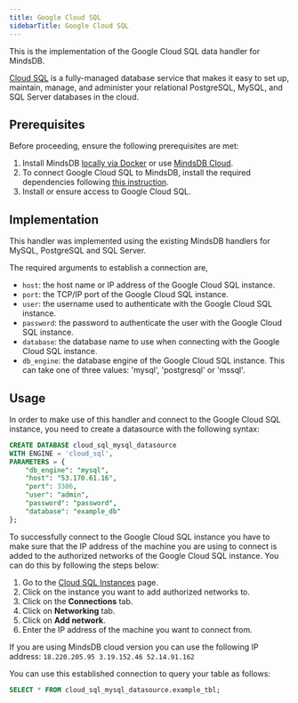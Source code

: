 ```yaml
---
title: Google Cloud SQL
sidebarTitle: Google Cloud SQL
---
```


This is the implementation of the Google Cloud SQL data handler for MindsDB.

[Cloud SQL](https://cloud.google.com/sql) is a fully-managed database service that makes it easy to set up, maintain, manage, and administer your relational PostgreSQL, MySQL, and SQL Server databases in the cloud.

## Prerequisites

Before proceeding, ensure the following prerequisites are met:

1. Install MindsDB [locally via Docker](https://docs.mindsdb.com/setup/self-hosted/docker) or use [MindsDB Cloud](https://cloud.mindsdb.com/).
2. To connect Google Cloud SQL to MindsDB, install the required dependencies following [this instruction](/setup/self-hosted/docker#install-dependencies).
3. Install or ensure access to Google Cloud SQL.

## Implementation

This handler was implemented using the existing MindsDB handlers for MySQL, PostgreSQL and SQL Server.

The required arguments to establish a connection are,
* `host`: the host name or IP address of the Google Cloud SQL instance.
* `port`: the TCP/IP port of the Google Cloud SQL instance.
* `user`: the username used to authenticate with the Google Cloud SQL instance.
* `password`: the password to authenticate the user with the Google Cloud SQL instance.
* `database`: the database name to use when connecting with the Google Cloud SQL instance.
* `db_engine`: the database engine of the Google Cloud SQL instance. This can take one of three values: 'mysql', 'postgresql' or 'mssql'.

## Usage

In order to make use of this handler and connect to the Google Cloud SQL instance, you need to create a datasource with the following syntax:

```sql
CREATE DATABASE cloud_sql_mysql_datasource
WITH ENGINE = 'cloud_sql',
PARAMETERS = {
    "db_engine": "mysql",
    "host": "53.170.61.16",
    "port": 3306,
    "user": "admin",
    "password": "password",
    "database": "example_db"
};
```
To successfully connect to the Google Cloud SQL instance you have to make sure that the IP address of the machine you are using to connect is added to the authorized networks of the Google Cloud SQL instance. You can do this by following the steps below:

1. Go to the [Cloud SQL Instances](https://console.cloud.google.com/sql/instances) page.
2. Click on the instance you want to add authorized networks to.
3. Click on the **Connections** tab.
4. Click on **Networking** tab.
5. Click on **Add network**.
5. Enter the IP address of the machine you want to connect from.

If you are using MindsDB cloud version you can use the following IP address: `
18.220.205.95
3.19.152.46
52.14.91.162
`

You can use this established connection to query your table as follows:

```sql
SELECT * FROM cloud_sql_mysql_datasource.example_tbl;
```
